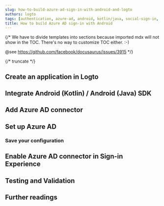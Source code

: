 ```yaml
---
slug: how-to-build-azure-ad-sign-in-with-android-and-logto
authors: logto
tags: [authentication, azure-ad, android, kotlin/java, social-sign-in, sign-in, login]
title: How to build Azure AD sign-in with Android
---
```


{/*
  We have to divide templates into sections because imported mdx will not show in the TOC.
  There's no way to customize TOC either. :-)

  @see https://github.com/facebook/docusaurus/issues/3915
*/}



{/* truncate */}

<Intro connector={connector} sdk="Android" link="https://developer.android.com/" />

## Create an application in Logto

<CreateApplication type="Native app" framework="Android (Kotlin) / Android (Java)" />

## Integrate Android (Kotlin) / Android (Java) SDK

<IntegrateSdk />

## Add Azure AD connector

<AddSocialConnector connector={connector} framework="Android (Kotlin) / Android (Java)" />

## Set up Azure AD

<ConnectorGuide />

### Save your configuration

<SaveYourConfiguration connector={connector} />

## Enable Azure AD connector in Sign-in Experience

<EnableSocialConnector connector={connector} />

## Testing and Validation

<TestingAndValidation connector={connector} sdk="Android" />

## Further readings

<FurtherReadings />